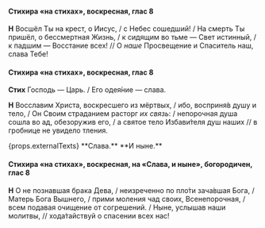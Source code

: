 #### Стихира «на стихах», воскресная, глас 8

**Н** Восшёл Ты на крест, о Иисус, / с Небес сошедший! / На смерть Ты пришёл, о бессмертная Жизнь, / к сидящим во тьме — Свет истинный, / к падшим — Восстание всех! // О *наше* Просвещение и Спаситель наш, слава Тебе!

#### Стихира «на стихах», воскресная, глас 8

**Стих** Господь — Царь. / Его одея́ние — слава.

**Н** Восславим Христа, воскресшего из мёртвых, / ибо, восприня́в душу и тело, / Он Своим страданием расторг *их связь*: / непорочная душа сошла во ад, обезоружив его, / а святое тело Избави́теля душ наших // в гробнице не увидело тления.

<If condition={props.externalTexts}>
    <Then>
        {props.externalTexts}
    </Then>
    <Else>
        **Слава.**
    </Else>
</If>

<If condition={!props.hasExclusiveEnding}>
**И ныне.**

#### Стихира «на стихах», воскресная, на «Слава, и ныне», богородичен, глас 8

**Н** О не познавшая брака Дева, / неизреченно по пло́ти зача́вшая Бога, / Матерь Бога Вышнего, / прими моления чад своих, Всенепорочная, / всем подавая очищение от согрешений. / Ныне, услышав наши молитвы, // хода́тайствуй о спасении всех нас!
</If>
